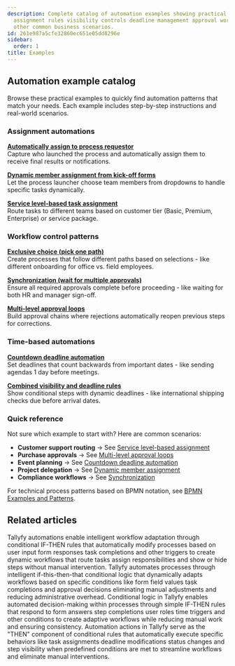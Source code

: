 ```yaml
---
description: Complete catalog of automation examples showing practical patterns for
  assignment rules visibility controls deadline management approval workflows and
  other common business scenarios.
id: 261e987a5cfe32860ec651e05dd8296e
sidebar:
  order: 1
title: Examples
---
```


## Automation example catalog

Browse these practical examples to quickly find automation patterns that match your needs. Each example includes step-by-step instructions and real-world scenarios.

### Assignment automations

**[Automatically assign to process requestor](/products/pro/documenting/templates/automations/examples/assign-step-to-requestor/)**  
Capture who launched the process and automatically assign them to receive final results or notifications.

**[Dynamic member assignment from kick-off forms](/products/pro/documenting/templates/automations/examples/dynamic-member-assignment-from-kickoff/)**  
Let the process launcher choose team members from dropdowns to handle specific tasks dynamically.

**[Service level-based task assignment](/products/pro/documenting/templates/automations/examples/service-level-assignment/)**  
Route tasks to different teams based on customer tier (Basic, Premium, Enterprise) or service package.

### Workflow control patterns

**[Exclusive choice (pick one path)](/products/pro/documenting/templates/automations/examples/exclusive-choice/)**  
Create processes that follow different paths based on selections - like different onboarding for office vs. field employees.

**[Synchronization (wait for multiple approvals)](/products/pro/documenting/templates/automations/examples/synchronization/)**  
Ensure all required approvals complete before proceeding - like waiting for both HR and manager sign-off.

**[Multi-level approval loops](/products/pro/documenting/templates/automations/examples/multi-level-approval-loops/)**  
Build approval chains where rejections automatically reopen previous steps for corrections.

### Time-based automations

**[Countdown deadline automation](/products/pro/documenting/templates/automations/examples/countdown-deadline-automation/)**  
Set deadlines that count backwards from important dates - like sending agendas 1 day before meetings.

**[Combined visibility and deadline rules](/products/pro/documenting/templates/automations/examples/combined-visibility-deadline-rules/)**  
Show conditional steps with dynamic deadlines - like international shipping checks due before arrival dates.

### Quick reference

Not sure which example to start with? Here are common scenarios:

- **Customer support routing** → See [Service level-based assignment](/products/pro/documenting/templates/automations/examples/service-level-assignment/)
- **Purchase approvals** → See [Multi-level approval loops](/products/pro/documenting/templates/automations/examples/multi-level-approval-loops/)  
- **Event planning** → See [Countdown deadline automation](/products/pro/documenting/templates/automations/examples/countdown-deadline-automation/)
- **Project delegation** → See [Dynamic member assignment](/products/pro/documenting/templates/automations/examples/dynamic-member-assignment-from-kickoff/)
- **Compliance workflows** → See [Synchronization](/products/pro/documenting/templates/automations/examples/synchronization/)

For technical process patterns based on BPMN notation, see [BPMN Examples and Patterns](https://tallyfy.com/bpmn-examples-and-patterns).


<PageTree />


## Related articles
<CardGrid>
<LinkTitleCard header="<b>Templates > Automations</b>" href="/products/pro/documenting/templates/automations/" > Tallyfy automations enable intelligent workflow adaptation through conditional IF-THEN rules that automatically modify processes based on user input form responses task completions and other triggers to create dynamic workflows that route tasks assign responsibilities and show or hide steps without manual intervention. </LinkTitleCard>
<LinkTitleCard header="<b>Tutorials > Create an automation</b>" href="/products/pro/tutorials/how-can-tallyfy-automate-and-streamline-my-processes/" > Tallyfy automates processes through intelligent if-this-then-that conditional logic that dynamically adapts workflows based on specific conditions like form field values task completions and approval decisions eliminating manual adjustments and reducing administrative overhead. </LinkTitleCard>
<LinkTitleCard header="<b>Automations > Conditionals</b>" href="/products/pro/documenting/templates/automations/conditionals/" > Conditional logic in Tallyfy enables automated decision-making within processes through simple IF-THEN rules that respond to form answers step completions user roles time triggers and other conditions to create adaptive workflows while reducing manual work and ensuring consistency. </LinkTitleCard>
<LinkTitleCard header="<b>Automations > Actions</b>" href="/products/pro/documenting/templates/automations/actions/" > Automation actions in Tallyfy serve as the "THEN" component of conditional rules that automatically execute specific behaviors like task assignments deadline modifications status changes and step visibility when predefined conditions are met to streamline workflows and eliminate manual interventions. </LinkTitleCard>
</CardGrid>